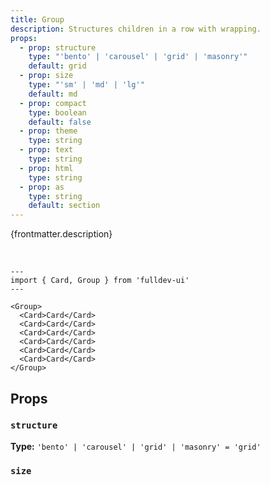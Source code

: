 ```yaml
---
title: Group
description: Structures children in a row with wrapping.
props:
  - prop: structure
    type: "'bento' | 'carousel' | 'grid' | 'masonry'"
    default: grid
  - prop: size
    type: "'sm' | 'md' | 'lg'"
    default: md
  - prop: compact
    type: boolean
    default: false
  - prop: theme
    type: string
  - prop: text
    type: string
  - prop: html
    type: string
  - prop: as
    type: string
    default: section
---
```



{frontmatter.description}

<br />

```astro live
---
import { Card, Group } from 'fulldev-ui'
---

<Group>
  <Card>Card</Card>
  <Card>Card</Card>
  <Card>Card</Card>
  <Card>Card</Card>
  <Card>Card</Card>
  <Card>Card</Card>
</Group>
```

## Props

<PropsTable props={frontmatter.props} />

### `structure`

**Type:** `'bento' | 'carousel' | 'grid' | 'masonry' = 'grid'`

<StructureProp />

### `size`

<SizeProp />
